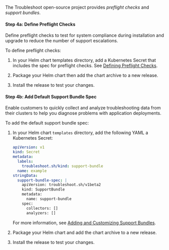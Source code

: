 The Troubleshoot open-source project provides _preflight checks_ and _support bundles_.

#### Step 4a: Define Preflight Checks

Define preflight checks to test for system compliance during installation and upgrade to reduce the number of support escalations.

To define preflight checks:

1. In your Helm chart templates directory, add a Kubernetes Secret that includes the spec for preflight checks. See <a href="/vendor/preflight-defining">Defining Preflight Checks</a>.

1. Package your Helm chart then add the chart archive to a new release.

1. Install the release to test your changes.

#### Step 4b: Add Default Support Bundle Spec

Enable customers to quickly collect and analyze troubleshooting data from their clusters to help you diagnose problems with application deployments.

To add the default support bundle spec:

1. In your Helm chart `templates` directory, add the following YAML a Kubernetes Secret:

    ```yaml
    apiVersion: v1
    kind: Secret
    metadata:
      labels:
        troubleshoot.sh/kind: support-bundle
      name: example
    stringData:
      support-bundle-spec: |
        apiVersion: troubleshoot.sh/v1beta2
        kind: SupportBundle
        metadata:
          name: support-bundle
        spec:
          collectors: []
          analyzers: []
    ```
   
   For more information, see <a href="/vendor/support-bundle-customizing">Adding and Customizing Support Bundles</a>.

1. Package your Helm chart and add the chart archive to a new release.

1. Install the release to test your changes.